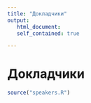 ```yaml
---
title: "Докладчики"
output:
   html_document:
   self_contained: true

---
```


# Докладчики {- #speakers}

```r
source("speakers.R")
```
